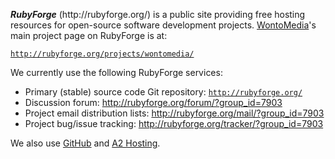 <!-- Copyright (c)  2011  Glen E. Ivey
     Permission is granted to copy, distribute and/or modify this document
     under the terms of the GNU Free Documentation License, Version 1.3;
     with no Invariant Sections, no Front-Cover Texts, and no Back-Cover Texts.
     A copy of the license is in the file COPYING.DOCUMENTATION
  -->
'''''RubyForge''''' (http://rubyforge.org/) is a public site providing free hosting resources for open-source software development projects. [[WontoMedia]]'s main project page on RubyForge is at:

 http://rubyforge.org/projects/wontomedia/

We currently use the following RubyForge services:

* Primary (stable) source code Git repository: <tt>http://rubyforge.org/</tt>
* Discussion forum: http://rubyforge.org/forum/?group_id=7903
* Project email distribution lists: http://rubyforge.org/mail/?group_id=7903
* Project bug/issue tracking: http://rubyforge.org/tracker/?group_id=7903

We also use [[GitHub]] and [http://www.a2hosting.com/ A2 Hosting].
